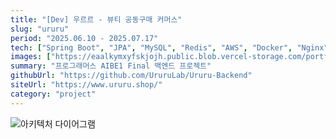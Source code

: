 ```yaml
---
title: "[Dev] 우르르 - 뷰티 공동구매 커머스"
slug: "ururu"
period: "2025.06.10 - 2025.07.17"
tech: ["Spring Boot", "JPA", "MySQL", "Redis", "AWS", "Docker", "Nginx", "GitHub Actions", "FastAPI", "Next.js", "Typescript", "Prometheus", "Grafana", "Loki"]
images: ["https://eaalkymxyfskjojh.public.blob.vercel-storage.com/portfolio/ururu/ururu.png"]
summary: "프로그래머스 AIBE1 Final 백엔드 프로젝트"
githubUrl: "https://github.com/UruruLab/Ururu-Backend"
siteUrl: "https://www.ururu.shop/"
category: "project"
---
```


![아키텍처 다이어그램](https://eaalkymxyfskjojh.public.blob.vercel-storage.com/portfolio/ururu/architecture.png)